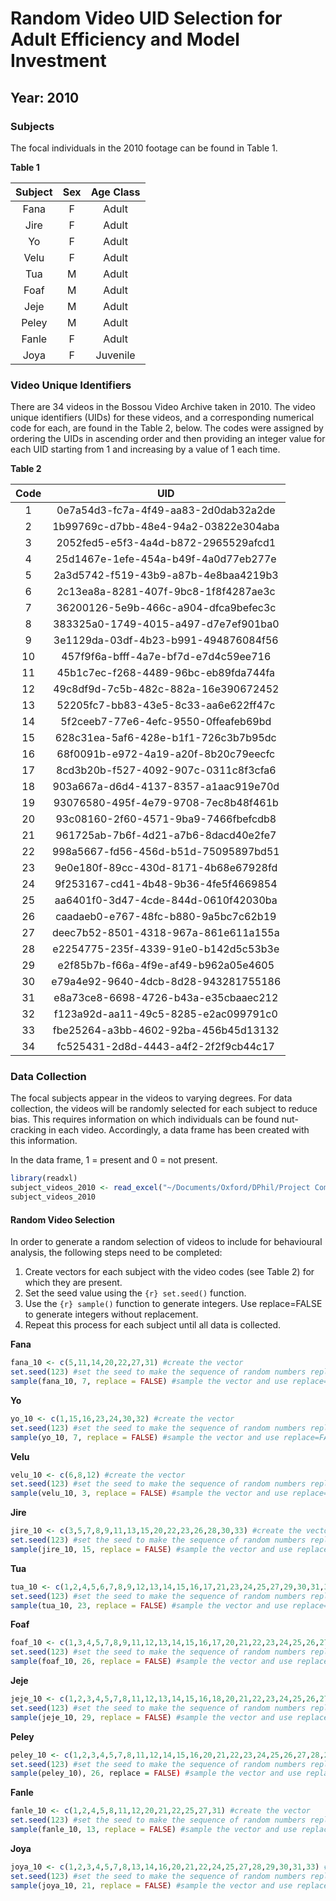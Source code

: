 # Random Video UID Selection for Adult Efficiency and Model Investment

## Year: 2010

### Subjects

The focal individuals in the 2010 footage can be found in Table 1.

**Table 1**

|Subject  | Sex | Age Class |
|:------: |:---:| :--------:|
|Fana     |F    | Adult     |
|Jire     |F    | Adult     |
|Yo       |F    | Adult     |
|Velu     |F    | Adult     |
|Tua      |M    | Adult     |
|Foaf     |M    | Adult     |
|Jeje     |M    | Adult     |
|Peley    |M    | Adult     |
|Fanle    |F    | Adult     |
|Joya     |F    | Juvenile  |

### Video Unique Identifiers
There are 34 videos in the Bossou Video Archive taken in 2010. The video unique identifiers (UIDs) for these videos, and a corresponding numerical code for each, are found in the Table 2, below. The codes were assigned by ordering the UIDs in ascending order and then providing an integer value for each UID starting from 1 and increasing by a value of 1 each time.

**Table 2**

|Code  | UID                                  |
|:---: | :-----------------------------------:|
|1     | 0e7a54d3-fc7a-4f49-aa83-2d0dab32a2de |
|2     | 1b99769c-d7bb-48e4-94a2-03822e304aba |
|3     | 2052fed5-e5f3-4a4d-b872-2965529afcd1 |
|4     | 25d1467e-1efe-454a-b49f-4a0d77eb277e |
|5     | 2a3d5742-f519-43b9-a87b-4e8baa4219b3 |
|6     | 2c13ea8a-8281-407f-9bc8-1f8f4287ae3c |
|7     | 36200126-5e9b-466c-a904-dfca9befec3c |
|8     | 383325a0-1749-4015-a497-d7e7ef901ba0 |
|9     | 3e1129da-03df-4b23-b991-494876084f56 |
|10    | 457f9f6a-bfff-4a7e-bf7d-e7d4c59ee716 |
|11    | 45b1c7ec-f268-4489-96bc-eb89fda744fa |
|12    | 49c8df9d-7c5b-482c-882a-16e390672452 |
|13    | 52205fc7-bb83-43e5-8c33-aa6e622ff47c |
|14    | 5f2ceeb7-77e6-4efc-9550-0ffeafeb69bd |
|15    | 628c31ea-5af6-428e-b1f1-726c3b7b95dc |
|16    | 68f0091b-e972-4a19-a20f-8b20c79eecfc |
|17    | 8cd3b20b-f527-4092-907c-0311c8f3cfa6 |
|18    | 903a667a-d6d4-4137-8357-a1aac919e70d |
|19    | 93076580-495f-4e79-9708-7ec8b48f461b |
|20    | 93c08160-2f60-4571-9ba9-7466fbefcdb8 |
|21    | 961725ab-7b6f-4d21-a7b6-8dacd40e2fe7 |
|22    | 998a5667-fd56-456d-b51d-75095897bd51 |
|23    | 9e0e180f-89cc-430d-8171-4b68e67928fd |
|24    | 9f253167-cd41-4b48-9b36-4fe5f4669854 |
|25    | aa6401f0-3d47-4cde-844d-0610f42030ba |
|26    | caadaeb0-e767-48fc-b880-9a5bc7c62b19 |
|27    | deec7b52-8501-4318-967a-861e611a155a |
|28    | e2254775-235f-4339-91e0-b142d5c53b3e | 
|29    | e2f85b7b-f66a-4f9e-af49-b962a05e4605 |
|30    | e79a4e92-9640-4dcb-8d28-943281755186 |
|31    | e8a73ce8-6698-4726-b43a-e35cbaaec212 |
|32    | f123a92d-aa11-49c5-8285-e2ac099791c0 |
|33    | fbe25264-a3bb-4602-92ba-456b45d13132 |
|34    | fc525431-2d8d-4443-a4f2-2f2f9cb44c17 |

### Data Collection
The focal subjects appear in the videos to varying degrees. For data collection, the videos will be randomly selected for each subject to reduce bias. This requires information on which individuals can be found nut-cracking in each video. Accordingly, a data frame has been created with this information.

In the data frame, 1 = present and 0 = not present.

```r
library(readxl)
subject_videos_2010 <- read_excel("~/Documents/Oxford/DPhil/Project Components/Methods/Data/Subject cracking UIDs by Year.xlsx")
subject_videos_2010
```
#### Random Video Selection
In order to generate a random selection of videos to include for behavioural analysis, the following steps need to be completed:

1. Create vectors for each subject with the video codes (see Table 2) for which they are present.
2. Set the seed value using the ```{r} set.seed()``` function.
3. Use the ```{r} sample()``` function to generate integers. Use replace=FALSE to generate integers without replacement.
4. Repeat this process for each subject until all data is collected.

**Fana**

```r
fana_10 <- c(5,11,14,20,22,27,31) #create the vector
set.seed(123) #set the seed to make the sequence of random numbers replicable
sample(fana_10, 7, replace = FALSE) #sample the vector and use replace=FALSE to sample without replacement
```

**Yo**

```r
yo_10 <- c(1,15,16,23,24,30,32) #create the vector
set.seed(123) #set the seed to make the sequence of random numbers replicable
sample(yo_10, 7, replace = FALSE) #sample the vector and use replace=FALSE to sample without replacement
```

**Velu**

```r
velu_10 <- c(6,8,12) #create the vector
set.seed(123) #set the seed to make the sequence of random numbers replicable
sample(velu_10, 3, replace = FALSE) #sample the vector and use replace=FALSE to sample without replacement
```

**Jire**

```r
jire_10 <- c(3,5,7,8,9,11,13,15,20,22,23,26,28,30,33) #create the vector
set.seed(123) #set the seed to make the sequence of random numbers replicable
sample(jire_10, 15, replace = FALSE) #sample the vector and use replace=FALSE to sample without replacement
```

**Tua**

```r
tua_10 <- c(1,2,4,5,6,7,8,9,12,13,14,15,16,17,21,23,24,25,27,29,30,31,32) #create the vector
set.seed(123) #set the seed to make the sequence of random numbers replicable
sample(tua_10, 23, replace = FALSE) #sample the vector and use replace=FALSE to sample without replacement
```

**Foaf**

```r
foaf_10 <- c(1,3,4,5,7,8,9,11,12,13,14,15,16,17,20,21,22,23,24,25,26,27,28,30,31,33) #create the vector
set.seed(123) #set the seed to make the sequence of random numbers replicable
sample(foaf_10, 26, replace = FALSE) #sample the vector and use replace=FALSE to sample without replacement
```

**Jeje**
```r
jeje_10 <- c(1,2,3,4,5,7,8,11,12,13,14,15,16,18,20,21,22,23,24,25,26,27,28,29,30,31,32,33,34) #create the vector
set.seed(123) #set the seed to make the sequence of random numbers replicable
sample(jeje_10, 29, replace = FALSE) #sample the vector and use replace=FALSE to sample without replacement
```

**Peley**

```r
peley_10 <- c(1,2,3,4,5,7,8,11,12,14,15,16,20,21,22,23,24,25,26,27,28,29,30,31,32,33) #create the vector
set.seed(123) #set the seed to make the sequence of random numbers replicable
sample(peley_10), 26, replace = FALSE) #sample the vector and use replace=FALSE to sample without replacement
```

**Fanle**

```r
fanle_10 <- c(1,2,4,5,8,11,12,20,21,22,25,27,31) #create the vector
set.seed(123) #set the seed to make the sequence of random numbers replicable
sample(fanle_10, 13, replace = FALSE) #sample the vector and use replace=FALSE to sample without replacement
```

**Joya**

```r
joya_10 <- c(1,2,3,4,5,7,8,13,14,16,20,21,22,24,25,27,28,29,30,31,33) #create the vector
set.seed(123) #set the seed to make the sequence of random numbers replicable
sample(joya_10, 21, replace = FALSE) #sample the vector and use replace=FALSE to sample without replacement
```

